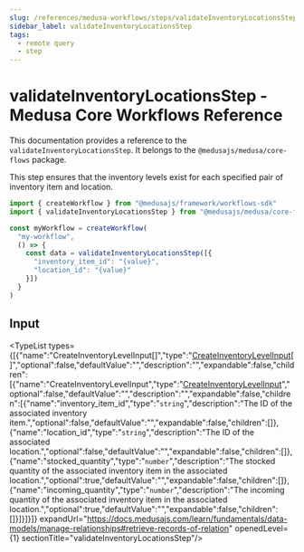 ```yaml
---
slug: /references/medusa-workflows/steps/validateInventoryLocationsStep
sidebar_label: validateInventoryLocationsStep
tags:
  - remote query
  - step
---
```



# validateInventoryLocationsStep - Medusa Core Workflows Reference

This documentation provides a reference to the `validateInventoryLocationsStep`. It belongs to the `@medusajs/medusa/core-flows` package.

This step ensures that the inventory levels exist for each specified pair of inventory item and location.

```ts title="src/workflows/my-workflow.ts"
import { createWorkflow } from "@medusajs/framework/workflows-sdk"
import { validateInventoryLocationsStep } from "@medusajs/medusa/core-flows"

const myWorkflow = createWorkflow(
  "my-workflow",
  () => {
    const data = validateInventoryLocationsStep([{
      "inventory_item_id": "{value}",
      "location_id": "{value}"
    }])
  }
)
```
  

## Input

<TypeList types={[{"name":"CreateInventoryLevelInput[]","type":"[CreateInventoryLevelInput](../../../../../types/InventoryTypes/interfaces/types.InventoryTypes.CreateInventoryLevelInput/page.mdx)[]","optional":false,"defaultValue":"","description":"","expandable":false,"children":[{"name":"CreateInventoryLevelInput","type":"[CreateInventoryLevelInput](../../../../../types/InventoryTypes/interfaces/types.InventoryTypes.CreateInventoryLevelInput/page.mdx)","optional":false,"defaultValue":"","description":"","expandable":false,"children":[{"name":"inventory_item_id","type":"`string`","description":"The ID of the associated inventory item.","optional":false,"defaultValue":"","expandable":false,"children":[]},{"name":"location_id","type":"`string`","description":"The ID of the associated location.","optional":false,"defaultValue":"","expandable":false,"children":[]},{"name":"stocked_quantity","type":"`number`","description":"The stocked quantity of the associated inventory item in the associated location.","optional":true,"defaultValue":"","expandable":false,"children":[]},{"name":"incoming_quantity","type":"`number`","description":"The incoming quantity of the associated inventory item in the associated location.","optional":true,"defaultValue":"","expandable":false,"children":[]}]}]}]} expandUrl="https://docs.medusajs.com/learn/fundamentals/data-models/manage-relationships#retrieve-records-of-relation" openedLevel={1} sectionTitle="validateInventoryLocationsStep"/>
